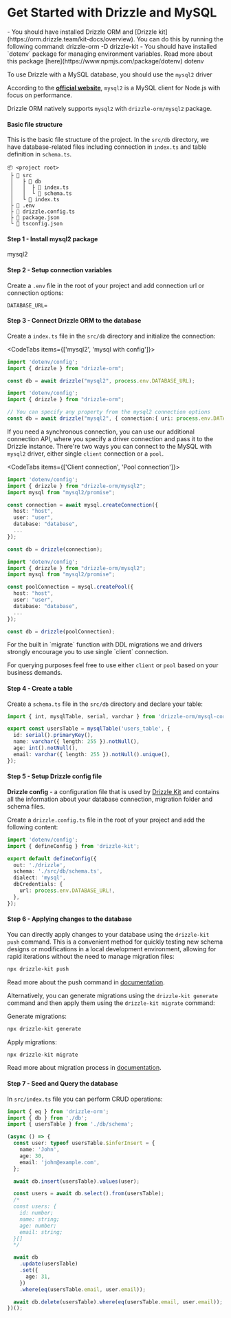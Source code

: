 
<Breadcrumbs/>

# Get Started with Drizzle and MySQL

<Prerequisites>  
  - You should have installed Drizzle ORM and [Drizzle kit](https://orm.drizzle.team/kit-docs/overview). You can do this by running the following command:
  <Npm>
    drizzle-orm 
    -D drizzle-kit
  </Npm>
  - You should have installed `dotenv` package for managing environment variables. Read more about this package [here](https://www.npmjs.com/package/dotenv)
  <Npm>
    dotenv
  </Npm>
</Prerequisites>

To use Drizzle with a MySQL database, you should use the `mysql2` driver

According to the **[official website](https://github.com/sidorares/node-mysql2)**, 
`mysql2` is a MySQL client for Node.js with focus on performance.  

Drizzle ORM natively supports `mysql2` with `drizzle-orm/mysql2` package.

#### Basic file structure

This is the basic file structure of the project. In the `src/db` directory, we have database-related files including connection in `index.ts` and table definition in `schema.ts`.

```plaintext
📦 <project root>
 ├ 📂 src
 │   ├ 📂 db
 │   │  ├ 📜 index.ts
 │   │  └ 📜 schema.ts
 │   └ 📜 index.ts
 ├ 📜 .env
 ├ 📜 drizzle.config.ts
 ├ 📜 package.json
 └ 📜 tsconfig.json
```

#### Step 1 - Install **mysql2** package
<Npm>
mysql2
</Npm>

#### Step 2 - Setup connection variables

Create a `.env` file in the root of your project and add connection url or connection options:

```plaintext copy
DATABASE_URL=
```

#### Step 3 - Connect Drizzle ORM to the database

Create a `index.ts` file in the `src/db` directory and initialize the connection:

<CodeTabs items={['mysql2', 'mysql with config']}>
```typescript copy
import 'dotenv/config';
import { drizzle } from "drizzle-orm";

const db = await drizzle("mysql2", process.env.DATABASE_URL);
```
```typescript copy
import 'dotenv/config';
import { drizzle } from "drizzle-orm";

// You can specify any property from the mysql2 connection options
const db = await drizzle("mysql2", { connection:{ uri: process.env.DATABASE_URL }});
```
</CodeTabs>

If you need a synchronous connection, you can use our additional connection API, where you specify a driver connection and pass it to the Drizzle instance.
There're two ways you can connect to the MySQL with `mysql2` driver, either single `client` connection or a `pool`.

<CodeTabs items={['Client connection', 'Pool connection']}>
  ```typescript copy
  import 'dotenv/config';
  import { drizzle } from "drizzle-orm/mysql2";
  import mysql from "mysql2/promise";

  const connection = await mysql.createConnection({
    host: "host",
    user: "user",
    database: "database",
    ...
  });

  const db = drizzle(connection);
  ```
  ```typescript copy
  import 'dotenv/config';
  import { drizzle } from "drizzle-orm/mysql2";
  import mysql from "mysql2/promise";

  const poolConnection = mysql.createPool({
    host: "host",
    user: "user",
    database: "database",
    ...
  });

  const db = drizzle(poolConnection);
  ```
</CodeTabs>

<Callout type="warning" emoji="⚙️">
  For the built in `migrate` function with DDL migrations we and drivers strongly encourage you to use single `client` connection.  

  For querying purposes feel free to use either `client` or `pool` based on your business demands.
</Callout>

#### Step 4 - Create a table

Create a `schema.ts` file in the `src/db` directory and declare your table:

```typescript copy filename="src/db/schema.ts"
import { int, mysqlTable, serial, varchar } from 'drizzle-orm/mysql-core';

export const usersTable = mysqlTable('users_table', {
  id: serial().primaryKey(),
  name: varchar({ length: 255 }).notNull(),
  age: int().notNull(),
  email: varchar({ length: 255 }).notNull().unique(),
});
```

#### Step 5 - Setup Drizzle config file

**Drizzle config** - a configuration file that is used by [Drizzle Kit](https://orm.drizzle.team/kit-docs/overview) and contains all the information about your database connection, migration folder and schema files.

Create a `drizzle.config.ts` file in the root of your project and add the following content:

```typescript copy filename="drizzle.config.ts"
import 'dotenv/config';
import { defineConfig } from 'drizzle-kit';

export default defineConfig({
  out: './drizzle',
  schema: './src/db/schema.ts',
  dialect: 'mysql',
  dbCredentials: {
    url: process.env.DATABASE_URL!,
  },
});
```

#### Step 6 - Applying changes to the database

You can directly apply changes to your database using the `drizzle-kit push` command. This is a convenient method for quickly testing new schema designs or modifications in a local development environment, allowing for rapid iterations without the need to manage migration files:

```bash copy
npx drizzle-kit push
```

Read more about the push command in [documentation](/kit-docs/overview#prototyping-with-db-push).

Alternatively, you can generate migrations using the `drizzle-kit generate` command and then apply them using the `drizzle-kit migrate` command:

Generate migrations:

```bash copy
npx drizzle-kit generate
```

Apply migrations:

```bash copy
npx drizzle-kit migrate
```

Read more about migration process in [documentation](/kit-docs/overview#schema-updates).

#### Step 7 - Seed and Query the database

In `src/index.ts` file you can perform CRUD operations:

```typescript copy filename="src/index.ts"
import { eq } from 'drizzle-orm';
import { db } from './db';
import { usersTable } from './db/schema';

(async () => {
  const user: typeof usersTable.$inferInsert = {
    name: 'John',
    age: 30,
    email: 'john@example.com',
  };

  await db.insert(usersTable).values(user);

  const users = await db.select().from(usersTable);
  /*
  const users: {
    id: number;
    name: string;
    age: number;
    email: string;
  }[]
  */

  await db
    .update(usersTable)
    .set({
      age: 31,
    })
    .where(eq(usersTable.email, user.email));

  await db.delete(usersTable).where(eq(usersTable.email, user.email));
})();
```